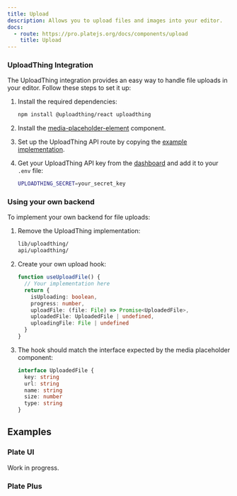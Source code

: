 ```yaml
---
title: Upload
description: Allows you to upload files and images into your editor.
docs:
  - route: https://pro.platejs.org/docs/components/upload
    title: Upload
---
```


### UploadThing Integration

The UploadThing integration provides an easy way to handle file uploads in your editor. Follow these steps to set it up:

1. Install the required dependencies:
   ```bash
   npm install @uploadthing/react uploadthing
   ```

2. Install the [media-placeholder-element](/docs/components/media-placeholder-element) component.

3. Set up the UploadThing API route by copying the [example implementation](https://github.com/udecode/plate/blob/main/templates/plate-playground-template/src/app/api/uploadthing/core.ts).

4. Get your UploadThing API key from the [dashboard](https://uploadthing.com/dashboard) and add it to your `.env` file:
   ```bash
   UPLOADTHING_SECRET=your_secret_key
   ```


### Using your own backend

To implement your own backend for file uploads:

1. Remove the UploadThing implementation:
   ```bash
   lib/uploadthing/
   api/uploadthing/
   ```

2. Create your own upload hook:
   ```ts
   function useUploadFile() {
     // Your implementation here
     return {
       isUploading: boolean,
       progress: number,
       uploadFile: (file: File) => Promise<UploadedFile>,
       uploadedFile: UploadedFile | undefined,
       uploadingFile: File | undefined
     }
   }
   ```

3. The hook should match the interface expected by the media placeholder component:
   ```ts
   interface UploadedFile {
     key: string
     url: string
     name: string
     size: number
     type: string
   }
   ```

## Examples

<ComponentPreview name="playground-demo" id="mediaPlaceholder" />

### Plate UI

Work in progress.

### Plate Plus

<ComponentPreviewPro name="upload-pro" />
